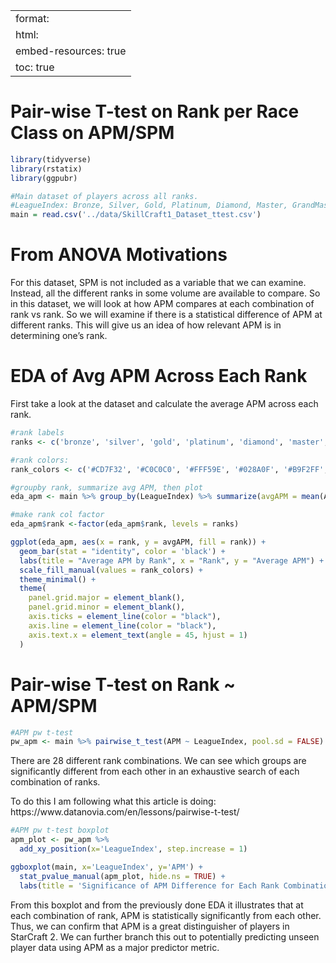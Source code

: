 
---
format:
  html:
    embed-resources: true
    toc: true
---

# Pair-wise T-test on Rank per Race Class on APM/SPM

```r
library(tidyverse)
library(rstatix)
library(ggpubr)
```

```r
#Main dataset of players across all ranks.
#LeagueIndex: Bronze, Silver, Gold, Platinum, Diamond, Master, GrandMaster, and Professional leagues coded 1-8 (Ordinal)
main = read.csv('../data/SkillCraft1_Dataset_ttest.csv')
```

# From ANOVA Motivations

For this dataset, SPM is not included as a variable that we can examine. Instead, all the different ranks in some volume are available to compare. So in this dataset, we will look at how APM compares at each combination of rank vs rank. So we will examine if there is a statistical difference of APM at different ranks. This will give us an idea of how relevant APM is in determining one's rank.

# EDA of Avg APM Across Each Rank

First take a look at the dataset and calculate the average APM across each rank.

```r
#rank labels
ranks <- c('bronze', 'silver', 'gold', 'platinum', 'diamond', 'master', 'grandmaster', 'professional')

#rank colors:
rank_colors <- c('#CD7F32', '#C0C0C0', '#FFF59E', '#028A0F', '#B9F2FF', '#04D9FF', '#4f6100', '#E75480')

#groupby rank, summarize avg APM, then plot
eda_apm <- main %>% group_by(LeagueIndex) %>% summarize(avgAPM = mean(APM)) %>% mutate(rank = ranks[LeagueIndex])

#make rank col factor
eda_apm$rank <-factor(eda_apm$rank, levels = ranks)

ggplot(eda_apm, aes(x = rank, y = avgAPM, fill = rank)) +
  geom_bar(stat = "identity", color = 'black') +
  labs(title = "Average APM by Rank", x = "Rank", y = "Average APM") +
  scale_fill_manual(values = rank_colors) +
  theme_minimal() +
  theme(
    panel.grid.major = element_blank(),
    panel.grid.minor = element_blank(),
    axis.ticks = element_line(color = "black"),
    axis.line = element_line(color = "black"),
    axis.text.x = element_text(angle = 45, hjust = 1)
  )

```



# Pair-wise T-test on Rank ~ APM/SPM

```r
#APM pw t-test
pw_apm <- main %>% pairwise_t_test(APM ~ LeagueIndex, pool.sd = FALSE)


```

There are 28 different rank combinations. We can see which groups are significantly different from each other in an exhaustive search of each combination of ranks.

To do this I am following what this article is doing:
https://www.datanovia.com/en/lessons/pairwise-t-test/


```r
#APM pw t-test boxplot
apm_plot <- pw_apm %>% 
  add_xy_position(x='LeagueIndex', step.increase = 1)

ggboxplot(main, x='LeagueIndex', y='APM') + 
  stat_pvalue_manual(apm_plot, hide.ns = TRUE) +
  labs(title = 'Significance of APM Difference for Each Rank Combination')


```

From this boxplot and from the previously done EDA it illustrates that at each combination of rank, APM is statistically significantly from each other. Thus, we can confirm that APM is a great distinguisher of players in StarCraft 2. We can further branch this out to potentially predicting unseen player data using APM as a major predictor metric. 








